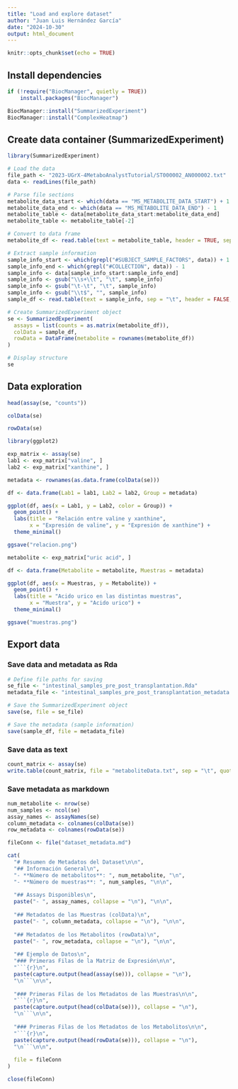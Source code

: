 ```yaml
---
title: "Load and explore dataset"
author: "Juan Luis Hernández García"
date: "2024-10-30"
output: html_document
---
```


```r
knitr::opts_chunk$set(echo = TRUE)
```

## Install dependencies

```r
if (!require("BiocManager", quietly = TRUE))
    install.packages("BiocManager")

BiocManager::install("SummarizedExperiment")
BiocManager::install("ComplexHeatmap")
```

## Create data container (SummarizedExperiment)

```r
library(SummarizedExperiment)

# Load the data
file_path <- "2023-UGrX-4MetaboAnalystTutorial/ST000002_AN000002.txt"
data <- readLines(file_path)

# Parse file sections
metabolite_data_start <- which(data == "MS_METABOLITE_DATA_START") + 1
metabolite_data_end <- which(data == "MS_METABOLITE_DATA_END") - 1
metabolite_table <- data[metabolite_data_start:metabolite_data_end]
metabolite_table <- metabolite_table[-2]

# Convert to data frame
metabolite_df <- read.table(text = metabolite_table, header = TRUE, sep = "\t", row.names = 1)

# Extract sample information
sample_info_start <- which(grepl("#SUBJECT_SAMPLE_FACTORS", data)) + 1
sample_info_end <- which(grepl("#COLLECTION", data)) - 1
sample_info <- data[sample_info_start:sample_info_end]
sample_info <- gsub("\\s+\\t", "\t", sample_info)
sample_info <- gsub("\t-\t", "\t", sample_info)
sample_info <- gsub("\\t$", "", sample_info)
sample_df <- read.table(text = sample_info, sep = "\t", header = FALSE, col.names = c("Subject","Sample", "Factors"))

# Create SummarizedExperiment object
se <- SummarizedExperiment(
  assays = list(counts = as.matrix(metabolite_df)),
  colData = sample_df,
  rowData = DataFrame(metabolite = rownames(metabolite_df))
)

# Display structure
se
```


## Data exploration

```r
head(assay(se, "counts"))
```

```r
colData(se)
```

```r
rowData(se)
```

```r
library(ggplot2)

exp_matrix <- assay(se)
lab1 <- exp_matrix["valine", ]
lab2 <- exp_matrix["xanthine", ]

metadata <- rownames(as.data.frame(colData(se)))

df <- data.frame(Lab1 = lab1, Lab2 = lab2, Group = metadata)

ggplot(df, aes(x = Lab1, y = Lab2, color = Group)) +
  geom_point() +
  labs(title = "Relación entre valine y xanthine",
       x = "Expresión de valine", y = "Expresión de xanthine") +
  theme_minimal()

ggsave("relacion.png")
```

```r
metabolite <- exp_matrix["uric acid", ]

df <- data.frame(Metabolite = metabolite, Muestras = metadata)

ggplot(df, aes(x = Muestras, y = Metabolite)) +
  geom_point() +
  labs(title = "Acido urico en las distintas muestras",
       x = "Muestra", y = "Acido urico") +
  theme_minimal()

ggsave("muestras.png")
```

## Export data
### Save data and metadata as Rda
```r
# Define file paths for saving
se_file <- "intestinal_samples_pre_post_transplantation.Rda"
metadata_file <- "intestinal_samples_pre_post_transplantation_metadata.Rda"

# Save the SummarizedExperiment object
save(se, file = se_file)

# Save the metadata (sample information)
save(sample_df, file = metadata_file)
```

### Save data as text
```r
count_matrix <- assay(se)
write.table(count_matrix, file = "metaboliteData.txt", sep = "\t", quote = FALSE, row.names = TRUE, col.names = NA)
```

### Save metadata as markdown
```r
num_metabolite <- nrow(se)
num_samples <- ncol(se)
assay_names <- assayNames(se)
column_metadata <- colnames(colData(se))
row_metadata <- colnames(rowData(se))
```

```r
fileConn <- file("dataset_metadata.md")

cat(
  "# Resumen de Metadatos del Dataset\n\n",
  "## Información General\n",
  "- **Número de metabolitos**: ", num_metabolite, "\n",
  "- **Número de muestras**: ", num_samples, "\n\n",
  
  "## Assays Disponibles\n",
  paste("- ", assay_names, collapse = "\n"), "\n\n",
  
  "## Metadatos de las Muestras (colData)\n",
  paste("- ", column_metadata, collapse = "\n"), "\n\n",
  
  "## Metadatos de los Metabolitos (rowData)\n",
  paste("- ", row_metadata, collapse = "\n"), "\n\n",
  
  "## Ejemplo de Datos\n",
  "### Primeras Filas de la Matriz de Expresión\n\n",
  "```{r}\n",
  paste(capture.output(head(assay(se))), collapse = "\n"),
  "\n```\n\n",
  
  "### Primeras Filas de los Metadatos de las Muestras\n\n",
  "```{r}\n",
  paste(capture.output(head(colData(se))), collapse = "\n"),
  "\n```\n\n",
  
  "### Primeras Filas de los Metadatos de los Metabolitos\n\n",
  "```{r}\n",
  paste(capture.output(head(rowData(se))), collapse = "\n"),
  "\n```\n\n",
  
  file = fileConn
)

close(fileConn)

```

